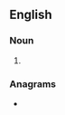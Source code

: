 {{also|ice-caps|ice caps}}
==English==

===Noun===
{{head|en|noun form}}

# {{plural of|icecap|lang=en}}

===Anagrams===
* {{anagrams|en|a=acceips|capisce|ipecacs}}